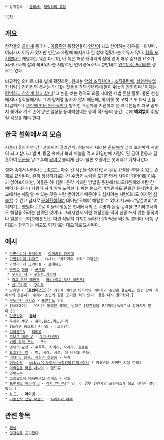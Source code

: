  * 상위항목 : [[클리셰]], [[캐릭터의 유형]]

[[목차]]

== 개요 ==
창작물의 [[클리셰]] 중 하나. [[이종족]]인 등장인물이 [[인간]]이 되고 싶어하는 경우를 나타낸다. 여러가지 이유가 있지만 인간과 사랑에 빠지거나 긴 삶에 질렸다는 이유가 많다. [[힘을 포기했다]]는 개념과는 약간 다르며, 이 쪽은 해당 캐릭터의 삶에 있어 매우 중요한 요소가 되거나 아예 삶의 목표였다는 자발적인 면이 중요하다. 정반대로 [[인간임을 포기했다|인간이길 포기하는]] 경우도 있다.

비유적인 의미로 더욱 넓게 확장하면, 원래는 [[악의 조직]]원이나 [[조직폭력배]], [[살인청부업자]]처럼 인간이라면 해서는 안 되는 짓들을 하던 [[인간말종]]들이 뒤늦게 참회하며 "[[갱생|이제는 평범하고 착하게 살고 싶다!]]"고 손을 씻는 경우도 요즘 시대엔 제법 흔한 플롯. 물론 현실에서나 창작물에서나 그게 말처럼 쉽지가 않기 때문에, 제 버릇 못 고치고 또 다시 손을 더럽히거나 [[복수귀|생전에 만든 원수들]]이나 탈주한 배신자를 처단하러 온 조직원들이 지구 끝까지 쫓아와 겨우 손에 넣은 일상을 풍비박산내는 등의 작가들의 농간(...)에 '''예외없이''' 휘말릴 각오를 해야 한다.


== 한국 설화에서의 모습 ==
거슬러 올라가면 건국설화까지 올라간다. 하늘에서 내려온 [[환웅]]에게 곰과 호랑이가 사람이 되고 싶다고 빌며, 동굴 속에서 쑥과 마늘을 먹고 21일만에 사람이 된 곰이 환웅과 결혼하여 [[단군]]을 낳고 후에 [[웅녀]]로 불리게 된다. 물론 호랑이는 못버티고 뛰쳐나갔다.

설화 속에서 나타나는 [[구미호]]는 아주 긴 시간을 살아가면서 온갖 요술을 부릴 수 있는 존재로 묘사된다. 흔히 생각하기로는 긴 수명과 능력을 포기하면서 사람이 되어야할 이유가 없어보이지만, 이들은 하나같이 온갖 기괴한 방법을 동원해서라도(1천개의 사람 간 빼먹기라든지) 사람이 되기 위해 노력한다. 이는 [[불교]]적 가치관과도 관련된 문제인데, 불교에서는 해탈할 수 있는 것은 사람 뿐이었기 때문이다. 심지어는 사람이라도 여자면 [[성불]]할 수 없고 남자로 [[윤회]][[환생]]하여 태어난 뒤에야 해탈할 수 있다고 [wiki:"남존여비"여겨지기도 했었다.] 고로 이들의 행동은 현세에서의 긴 수명과 온갖 능력을 포기하고서라도 해탈을 하려는 선택인 것이다. 그래서인지 이런 해탈관을 딱히 신경 쓰지 않는 중국이나 일본의 구미호에겐 인간 따윈 적당히 가지고 놀다가 잡아먹을 먹이일 뿐이다. 이쪽 구미호는 한국과는 비교도 되지 않는 대요괴로 묘사된다.


== 예시 ==
 * [[가면라이더 블레이드]] - [[아이카와 하지메]]
 * [[가면라이더 위자드]] - [wiki:"타키가와 소라" 그렘린]
 * [[가면라이더 드라이브]] - [[로이뮤드]]
 * [[구미호]] [[설화]] - '''[[구미호]]'''
  * [[구가의 서]] - [[구월령]],[[최강치]]
  * [[리그 오브 레전드]] - [[아리(리그 오브 레전드)]]
  * [[신 구미호]] - [[구미호]]
 * [[근육맨]] - '''[로빈마스크]'''[* 과거에 아내인 아리사의 아버지가 초인을 혐오하고 있던 탓에 아리사와 경혼하기 위해서 초인의 힘을 포기한 적이 있다. 물론 다시 돌아왔다.]
 * [[꼭두각시 서커스]] - [[프란시느]] 인형
 * [늑대아이] - 유키[* 동생인 아메는 반대로 [인간임을 포기했다|늑대로서 살아가게 된다.]]
 * [[단군신화]] - '''[[웅녀]]'''
 * [[두치와 뿌꾸]] - [[큐라]],[[몬스]],[[리노]],[[미라]]
 * [드래곤 퀘스트] 시리즈 - [호이민]
 * [[디아블로3]] - [[티리엘]]
 * [[로보트 태권 V]] - [[메리(태권V)]]
 * [[벼랑 위의 포뇨]] - 포뇨
 * [[병속의 요정]] - 쿠루루, 치리리, 사라라, 호로로
 * [[요괴인간 벰]] - 벰, 베라, 베로. 이 바닥의 본좌.
 * [[이나리, 콩콩, 사랑의 첫걸음]] - 우카
 * [[이누야샤]] - [[wiki:"이누야샤(등장인물)"이누야샤]][* 키쿄우와 사귀던 시절 한정]
 * [[이백살을 맞은 사나이]] - 앤드류
 * [[인어공주]]
 * [[포켓몬스터 애니메이션 시리즈]] - [[나옹]]
 * [[프린세스 메이커 3]] - [[리사 앤더슨]][* 단, 이 경우 인간계의 프린세스가 되고 싶다는 것이었다.]
 * [[A.I.]] - '''데이빗'''
 * [[기동전사 건담 더블오]] - [[티에리아 아데]]
== 관련 항목 ==
 * [[갱생]]
 * [[인간임을 포기했다]]
  
